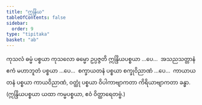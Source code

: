 ```yaml
---
title: "ဣန္ဒြိယ"
tableOfContents: false
sidebar:
  order: 9
type: "tipitaka"
basket: "ab"
---
```



<DynamicBreadcrumb />

<Division number="129">

<Paragraph number="482">
ကုသလံ ဓမ္မံ ပစ္စယာ ကုသလော ဓမ္မော ဥပ္ပဇ္ဇတိ ဣန္ဒြိယပစ္စယာ …ပေ…  အသညသတ္တာနံ ဧကံ မဟာဘူတံ ပစ္စယာ …ပေ…  စက္ခာယတနံ ပစ္စယာ စက္ခုဝိညာဏံ …ပေ…  ကာယာယတနံ ပစ္စယာ ကာယဝိညာဏံ, ဝတ္ထုံ ပစ္စယာ ဝိပါကာဗျာကတာ ကိရိယာဗျာကတာ ခန္ဓာ.

</Paragraph>
</Division>

<Paragraph number="483" type="center">
(ဣန္ဒြိယပစ္စယာ ယထာ ကမ္မပစ္စယာ, ဧဝံ ဝိတ္ထာရေတဗ္ဗံ.)
</Paragraph>